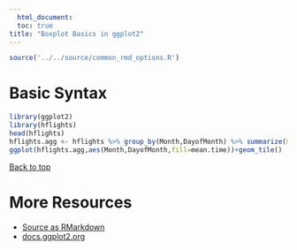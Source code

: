 ```yaml
---
  html_document:
  toc: true
title: "Boxplot Basics in ggplot2"
---
```


```r
source('../../source/common_rmd_options.R')
```

# Basic Syntax

```r
library(ggplot2)
library(hflights)
head(hflights)
hflights.agg <- hflights %>% group_by(Month,DayofMonth) %>% summarize(mean.time=mean(DepDelay,na.rm=TRUE))
ggplot(hflights.agg,aes(Month,DayofMonth,fill=mean.time))+geom_tile()
```

<a href="#top">Back to top</a>

# More Resources
- [Source as RMarkdown](https://github.com/rweyant/bertplot/tree/master/R/tutorials/ggplot-heatmap/ggplot-heatmap.Rmd)
- [docs.ggplot2.org](http://docs.ggplot2.org/current/geom_tile.html)
